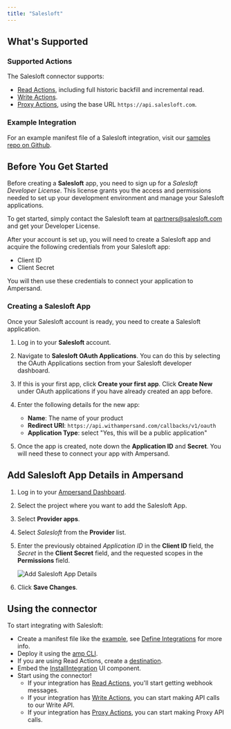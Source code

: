```yaml
---
title: "Salesloft"
---
```

## What's Supported

### Supported Actions

The Salesloft connector supports:
- [Read Actions](/define-integrations/read-actions), including full historic backfill and incremental read.
- [Write Actions](/define-integrations/write-actions).
- [Proxy Actions](/define-integrations/proxy-actions), using the base URL `https://api.salesloft.com`.

### Example Integration

For an example manifest file of a Salesloft integration, visit our [samples repo on Github](https://github.com/amp-labs/samples/blob/main/salesloft/amp.yaml).

## Before You Get Started

Before creating a **Salesloft** app, you need to sign up for a _Salesloft Developer License_. This license grants you the access and permissions needed to set up your development environment and manage your Salesloft applications.

To get started, simply contact the Salesloft team at [partners@salesloft.com](mailto:partners@salesloft.com.) and get your Developer License.

After your account is set up, you will need to create a Salesloft app and acquire the following credentials from your Salesloft app:

- Client ID
- Client Secret

You will then use these credentials to connect your application to Ampersand.

### Creating a Salesloft App

Once your Salesloft account is ready, you need to create a Salesloft application. 

1. Log in to your **Salesloft** account.

2. Navigate to **Salesloft OAuth Applications**. You can do this by selecting the OAuth Applications section from your Salesloft developer dashboard.

3. If this is your first app, click **Create your first app**. Click **Create New** under OAuth applications if you have already created an app before.

4. Enter the following details for the new app:
   - **Name**: The name of your product
   - **Redirect URI**: `https://api.withampersand.com/callbacks/v1/oauth`
   - **Application Type**: select "Yes, this will be a public application"

5. Once the app is created, note down the **Application ID** and **Secret**. You will need these to connect your app with Ampersand.

## Add Salesloft App Details in Ampersand

1. Log in to your [Ampersand Dashboard](https://dashboard.withampersand.com).

2. Select the project where you want to add the Salesloft App.

3. Select **Provider apps**.

4. Select _Salesloft_ from the **Provider** list.

5. Enter the previously obtained _Application ID_ in the **Client ID** field, the _Secret_ in the **Client Secret** field, and the requested scopes in the **Permissions** field.

   ![Add Salesloft App Details](/images/provider-guides/afc4d83-salesloft.gif) 

6. Click **Save Changes**.

## Using the connector

To start integrating with Salesloft:
- Create a manifest file like the [example](https://github.com/amp-labs/samples/blob/main/salesloft/amp.yaml), see [Define Integrations](/define-integrations/overview) for more info.
- Deploy it using the [amp CLI](/cli/overview).
- If you are using Read Actions, create a [destination](/destinations).
- Embed the [InstallIntegration](/embeddable-ui-components#install-integration) UI component.
- Start using the connector!
   - If your integration has [Read Actions](/define-integrations/read-actions), you'll start getting webhook messages.
   - If your integration has [Write Actions](/define-integrations/write-actions), you can start making API calls to our Write API.
   - If your integration has [Proxy Actions](/define-integrations/proxy-actions), you can start making Proxy API calls.
   